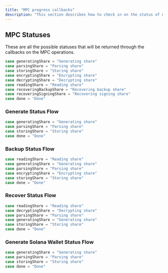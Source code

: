 ```yaml
---
title: "MPC progress callbacks"
description: "This section describes how to check in on the status of each MPC operation"
---
```


## MPC Statuses

These are all the possible statuses that will be returned through the callbacks on the MPC operations.

```swift
case generatingShare = "Generating share"
case parsingShare = "Parsing share"
case storingShare = "Storing share"
case encryptingShare = "Encrypting share"
case decryptingShare = "Decrypting share"
case readingShare = "Reading share"
case recoveringBackupShare = "Recovering backup share"
case recoveringSigningShare = "Recovering signing share"
case done = "Done"
```

### Generate Status Flow

```swift
case generatingShare = "Generating share"
case parsingShare = "Parsing share"
case storingShare = "Storing share"
case done = "Done"
```

### Backup Status Flow

```swift
case readingShare = "Reading share"
case generatingShare = "Generating share"
case parsingShare = "Parsing share"
case encryptingShare = "Encrypting share"
case storingShare = "Storing share"
case done = "Done"
```

### Recover Status Flow

```swift
case readingShare = "Reading share"
case decryptingShare = "Decrypting share"
case parsingShare = "Parsing share"
case generatingShare = "Generating share"
case storingShare = "Storing share"
case done = "Done"
```

### Generate Solana Wallet Status Flow

```swift
case generatingShare = "Generating share"
case parsingShare = "Parsing share"
case storingShare = "Storing share"
case done = "Done"
```

